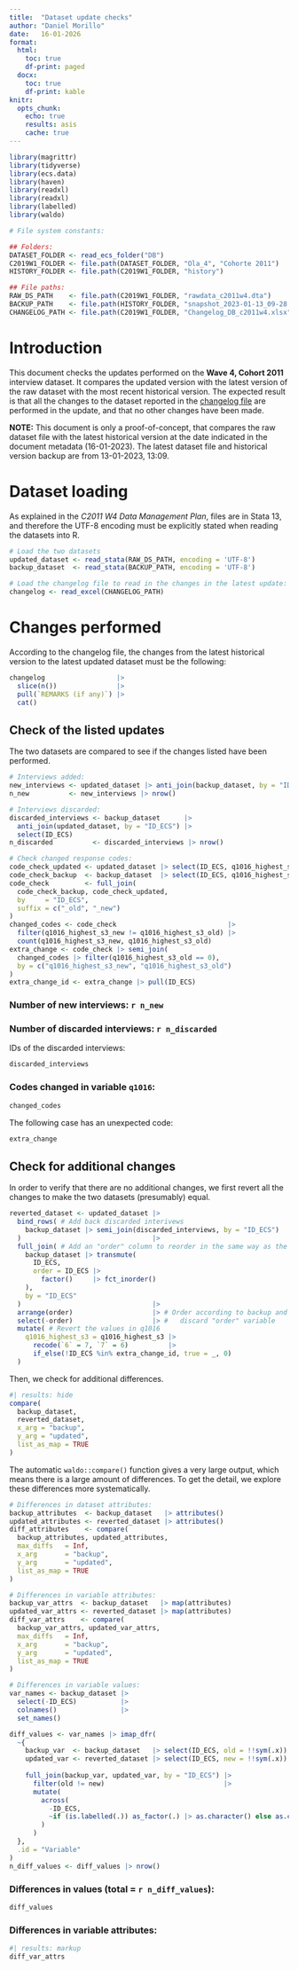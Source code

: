 ```yaml
---
title:  "Dataset update checks"
author: "Daniel Morillo"
date:   16-01-2026
format:
  html:
    toc: true
    df-print: paged
  docx:
    toc: true
    df-print: kable
knitr:
  opts_chunk:
    echo: true
    results: asis
    cache: true
---
```


```r
library(magrittr)
library(tidyverse)
library(ecs.data)
library(haven)
library(readxl)
library(readxl)
library(labelled)
library(waldo)
```

```r
# File system constants:

## Folders:
DATASET_FOLDER <- read_ecs_folder("DB")
C2019W1_FOLDER <- file.path(DATASET_FOLDER, "Ola_4", "Cohorte 2011")
HISTORY_FOLDER <- file.path(C2019W1_FOLDER, "history")

## File paths:
RAW_DS_PATH    <- file.path(C2019W1_FOLDER, "rawdata_c2011w4.dta")
BACKUP_PATH    <- file.path(HISTORY_FOLDER, "snapshot_2023-01-13_09-28.dta")
CHANGELOG_PATH <- file.path(C2019W1_FOLDER, "Changelog_DB_c2011w4.xlsx")
```

# Introduction

This document checks the updates performed on the **Wave 4, Cohort 2011**
interview dataset. It compares the updated version with the latest version of
the raw dataset with the most recent historical version. The expected result is
that all the changes to the dataset reported in the
[changelog file](https://dauam-my.sharepoint.com/:x:/r/personal/marta_miret_uam_es/Documents/Edad%20con%20Salud/Bases%20de%20datos%20maestras%20Edad%20con%20Salud/Ola_4/Cohorte%202011/Changelog_DB_c2011w4.xlsx?d=w537fd6d69d52438e89c84c8d97aee2b7&csf=1&web=1&e=hvIgza)
are performed in the update, and that no other changes have been made.

**NOTE:** This document is only a proof-of-concept, that compares the raw
dataset file with the latest historical version at the date indicated in the
document metadata (16-01-2023). The latest dataset file and historical version
backup are from 13-01-2023, 13:09.

# Dataset loading

As explained in the _C2011 W4 Data Management Plan_, files are in Stata 13, and
therefore the UTF-8 encoding must be explicitly stated when reading the datasets
into R.

```r
# Load the two datasets
updated_dataset <- read_stata(RAW_DS_PATH, encoding = 'UTF-8')
backup_dataset  <- read_stata(BACKUP_PATH, encoding = 'UTF-8')

# Load the changelog file to read in the changes in the latest update:
changelog <- read_excel(CHANGELOG_PATH)
```

# Changes performed

According to the changelog file, the changes from the latest historical version
to the latest updated dataset must be the following:

```r
changelog                  |>
  slice(n())               |>
  pull(`REMARKS (if any)`) |>
  cat()
```

## Check of the listed updates

The two datasets are compared to see if the changes listed have been performed.

```r
# Interviews added:
new_interviews <- updated_dataset |> anti_join(backup_dataset, by = "ID_ECS")
n_new          <- new_interviews |> nrow()

# Interviews discarded:
discarded_interviews <- backup_dataset      |>
  anti_join(updated_dataset, by = "ID_ECS") |>
  select(ID_ECS)
n_discarded          <- discarded_interviews |> nrow()

# Check changed response codes:
code_check_updated <- updated_dataset |> select(ID_ECS, q1016_highest_s3)
code_check_backup  <- backup_dataset  |> select(ID_ECS, q1016_highest_s3)
code_check         <- full_join(
  code_check_backup, code_check_updated,
  by     = "ID_ECS",
  suffix = c("_old", "_new")
)
changed_codes <- code_check                            |>
  filter(q1016_highest_s3_new != q1016_highest_s3_old) |>
  count(q1016_highest_s3_new, q1016_highest_s3_old)
extra_change <- code_check |> semi_join(
  changed_codes |> filter(q1016_highest_s3_old == 0),
  by = c("q1016_highest_s3_new", "q1016_highest_s3_old")
)
extra_change_id <- extra_change |> pull(ID_ECS)
```

### Number of new interviews: `r n_new`

### Number of discarded interviews: `r n_discarded`

IDs of the discarded interviews:

```r
discarded_interviews
```

### Codes changed in variable `q1016`:

```r
changed_codes
```

The following case has an unexpected code:

```r
extra_change
```

## Check for additional changes

In order to verify that there are no additional changes, we first revert all
the changes to make the two datasets (presumably) equal.

```r
reverted_dataset <- updated_dataset |>
  bind_rows( # Add back discarded interivews
    backup_dataset |> semi_join(discarded_interviews, by = "ID_ECS")
  )                                 |>
  full_join( # Add an "order" column to reorder in the same way as the backup
    backup_dataset |> transmute(
      ID_ECS,
      order = ID_ECS |>
        factor()     |> fct_inorder()
    ),
    by = "ID_ECS"
  )                                 |>
  arrange(order)                    |> # Order according to backup and
  select(-order)                    |> #   discard "order" variable
  mutate( # Revert the values in q1016
    q1016_highest_s3 = q1016_highest_s3 |>
      recode(`6` = 7, `7` = 6)          |>
      if_else(!ID_ECS %in% extra_change_id, true = _, 0)
  )
```

Then, we check for additional differences.

```r
#| results: hide
compare(
  backup_dataset,
  reverted_dataset,
  x_arg = "backup",
  y_arg = "updated",
  list_as_map = TRUE
)
```

The automatic `waldo::compare()` function gives a very large output, which means
there is a large amount of differences. To get the detail, we explore these
differences more systematically.

```r
# Differences in dataset attributes:
backup_attributes  <- backup_dataset   |> attributes()
updated_attributes <- reverted_dataset |> attributes()
diff_attributes    <- compare(
  backup_attributes, updated_attributes,
  max_diffs   = Inf,
  x_arg       = "backup",
  y_arg       = "updated",
  list_as_map = TRUE
)

# Differences in variable attributes:
backup_var_attrs  <- backup_dataset   |> map(attributes)
updated_var_attrs <- reverted_dataset |> map(attributes)
diff_var_attrs    <- compare(
  backup_var_attrs, updated_var_attrs,
  max_diffs   = Inf,
  x_arg       = "backup",
  y_arg       = "updated",
  list_as_map = TRUE
)

# Differences in variable values:
var_names <- backup_dataset |>
  select(-ID_ECS)           |>
  colnames()                |>
  set_names()

diff_values <- var_names |> imap_dfr(
  ~{
    backup_var  <- backup_dataset   |> select(ID_ECS, old = !!sym(.x))
    updated_var <- reverted_dataset |> select(ID_ECS, new = !!sym(.x))
    
    full_join(backup_var, updated_var, by = "ID_ECS") |>
      filter(old != new)                              |>
      mutate(
        across(
          -ID_ECS,
          ~if (is.labelled(.)) as_factor(.) |> as.character() else as.character(.)
        )
      )
  },
  .id = "Variable"
)
n_diff_values <- diff_values |> nrow()
```

### Differences in values (total = `r n_diff_values`):

```r
diff_values
```

### Differences in variable attributes:

```r
#| results: markup
diff_var_attrs
```
